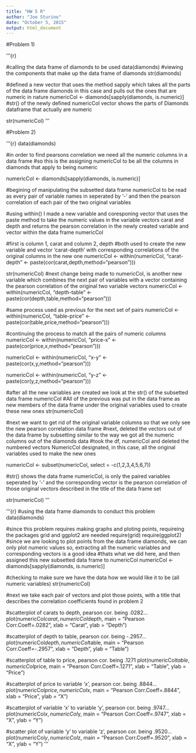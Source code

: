 ```yaml
---
title: "HW 5 R"
author: "Joe Sturino"
date: "October 5, 2015"
output: html_document
---
```

#Problem 1)

'''{r}

#calling the data frame of diamonds to be used
data(diamonds)
#viewing the components that make up the data frame of diamonds
str(diamonds)

#defined a new vector that uses the method sapply which takes all the parts of the data frame diamonds in this case and pulls out the ones that are numeric in nature
numericCol <- diamonds[sapply(diamonds, is.numeric)]
#str() of the newly defined numericCol vector shows the parts of Diamonds dataframe that actually are  numeric

str(numericCol)
'''

#Problem 2)

'''{r}
data(diamonds)

#in order to find pearsons correlation we need all the numeric columns in a data frame
#so this is the assigning numericCol to be all the columns in diamonds that apply to being numeric

numericCol <- diamonds[sapply(diamonds, is.numeric)]

#begining of manipulating the subsetted data frame numericCol to be read as every pair of variable names in seperated by '-' and then the pearson correlation of each pair of the two original variables
 
#using within() I made a new variable and coresponing vector that uses the paste method to take the numeric values in the variable vectors carat and depth and returns the pearson correlation in the newly created variable and vector within the data frame numericCol

#first is column 1, carat and column 2, depth
#both used to create the new variable and vector 'carat-depth' with corresponding correlations of the original columns in the new one
numericCol <- within(numericCol, "carat-depth" <- paste(cor(carat,depth,method="pearson")))

str(numericCol)
#next change being made to numericCol, is another new variable which combines the next pair of variables with a vector containing the pearson correlation of the original two variable vectors
numericCol <- within(numericCol, "depth-table" <- paste(cor(depth,table,method="pearson")))

#same process used as previous for the next set of pairs
numericCol <- within(numericCol, "table-price" <- paste(cor(table,price,method="pearson")))

#continuing the process to match all the pairs of numeric columns
numericCol <- within(numericCol, "price-x" <- paste(cor(price,x,method="pearson")))

numericCol <- within(numericCol, "x-y" <- paste(cor(x,y,method="pearson")))

numericCol <- within(numericCol, "y-z" <- paste(cor(y,z,method="pearson")))

#after all the new variables are created we look at the str() of the subsetted data frame numericCol 
#All of the previous was put in the data frame as new members of the data frame under the original variables used to create these new ones 
str(numericCol)

#next we want to get rid of the original variable columns so that we only see the new pearson correlation data frame
#next, deleted the vectors out of the data frame by subsetting similar to the way we got all the numeric columns out of the diamonds data
#took the df, numericCol and deleted the numbered vectors NumericCol designated, in this case, all the original variables used to make the new ones

numericCol <- subset(numericCol, select = -c(1,2,3,4,5,6,7))

#str() shows the data frame numericCol, is only the paired variables seperated by '-' and the corresponding vector is the pearson correlation of those original vectors described in the title of the data frame set

str(numericCol)
'''

'''{r}
#using the data frame diamonds to conduct this problem
data(diamonds)

#since this problem requires making graphs and ploting points, requireing the packages grid and ggplot2 are needed
require(grid)
require(ggplot2)
#since we are looking to plot points from the data frame diamonds, we can only plot numeric values so, extracting all the numeric variables and corresponding vectors is a good idea
#thats what we did here, and then assigned this new subsetted data frame to numericCol
numericCol <- diamonds[sapply(diamonds, is.numeric)]

#checking to make sure we have the data how we would like it to be (all numeric variables)
str(numericCol)

#next we take each pair of vectors and plot those points, with a title that describes the correlation coefficients found in problem 2
 
#scatterplot of carats to depth, pearson cor. being .0282...
plot(numericCol$carat,numericCol$depth, main = "Pearson Corr.Coeff=.0282", xlab = "Carat", ylab = "Depth")

#scatterplot of depth to table, pearson cor. being -.2957...
plot(numericCol$depth,numericCol$table, main = "Pearson Corr.Coeff=-.2957", xlab = "Depth", ylab = "Table")
 
#scatterplot of table to price, pearson cor. being .1271
plot(numericCol$table,numericCol$price, main = "Pearson Corr.Coeff=.1271", xlab = "Table", ylab = "Price")

#scatterplot of price to variable 'x', pearson cor. being .8844...
plot(numericCol$price,numericCol$x, main = "Pearson Corr.Coeff=.8844", xlab = "Price", ylab = "X")
 
#scatterplot of variable 'x' to variable 'y', pearson cor. being .9747...
plot(numericCol$x,numericCol$y, main = "Pearson Corr.Coeff=.9747", xlab = "X", ylab = "Y")
 
#scatter plot of variable 'y' to variable 'z', pearson cor. being .9520...
plot(numericCol$y,numericCol$z, main = "Pearson Corr.Coeff=.9520", xlab = "X", ylab = "Y")
'''
